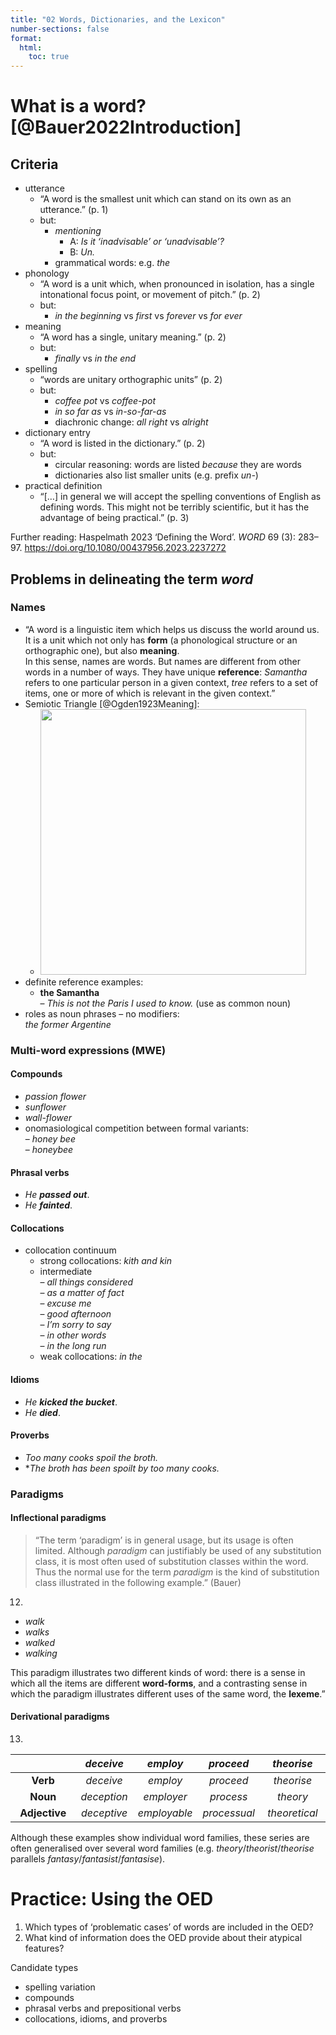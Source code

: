 ```yaml
---
title: "02 Words, Dictionaries, and the Lexicon"
number-sections: false
format:
  html:
    toc: true
---
```


# What is a word? [@Bauer2022Introduction]

## Criteria

- utterance  
    - "A word is the smallest unit which can stand on its own as an utterance." (p. 1)  
    - but: 
        - *mentioning*
            - A: *Is it 'inadvisable' or 'unadvisable'?*  
            - B: *Un.*  
        - grammatical words: e.g. *the*
- phonology  
    - "A word is a unit which, when pronounced in isolation, has a single intonational focus point, or movement of pitch." (p. 2)  
    - but:  
        - *in the beginning* vs *first* vs *forever* vs *for ever*
- meaning  
    - "A word has a single, unitary meaning." (p. 2)  
    - but:  
        - *finally* vs *in the end*
- spelling  
    - "words are unitary orthographic units" (p. 2)  
    - but:  
        - *coffee pot* vs *coffee-pot*  
        - *in so far as* vs *in-so-far-as*  
        - diachronic change: *all right* vs *alright*
- dictionary entry  
    - "A word is listed in the dictionary." (p. 2)  
    - but:  
        - circular reasoning: words are listed *because* they are words  
        - dictionaries also list smaller units (e.g. prefix *un-*)
- practical definition  
    - "[…] in general we will accept the spelling conventions of English as defining words. This might not be terribly scientific, but it has the advantage of being practical." (p. 3)

Further reading: Haspelmath 2023 ‘Defining the Word’. *WORD* 69 (3): 283–97. <https://doi.org/10.1080/00437956.2023.2237272>

## Problems in delineating the term *word*

### Names

- "A word is a linguistic item which helps us discuss the world around us.  
  It is a unit which not only has **form** (a phonological structure or an orthographic one), but also **meaning**.  
  In this sense, names are words. But names are different from other words in a number of ways. They have unique **reference**: *Samantha* refers to one particular person in a given context, *tree* refers to a set of items, one or more of which is relevant in the given context."
- Semiotic Triangle [@Ogden1923Meaning]:
    - ![](att/image_1698949528283_0.png){width="425"}
- definite reference examples:  
    - **the Samantha**  
  – *This is not the Paris I used to know.* (use as common noun)
- roles as noun phrases – no modifiers:  
  *the former Argentine*

### Multi-word expressions (MWE)

#### Compounds

- *passion flower*  
- *sunflower*  
- *wall-flower*
- onomasiological competition between formal variants:  
  – *honey bee*  
  – *honeybee*

#### Phrasal verbs

- *He **passed out***.  
- *He **fainted***.

#### Collocations

- collocation continuum  
  - strong collocations: *kith and kin*  
  - intermediate  
    – *all things considered*  
    – *as a matter of fact*  
    – *excuse me*  
    – *good afternoon*  
    – *I'm sorry to say*  
    – *in other words*  
    – *in the long run*  
  - weak collocations: *in the*

#### Idioms

- *He **kicked the bucket***.  
- *He **died***.

#### Proverbs

- *Too many cooks spoil the broth.*  
- \*_The broth has been spoilt by too many cooks._

### Paradigms

#### Inflectional paradigms

> "The term 'paradigm' is in general usage, but its usage is often limited. Although *paradigm* can justifiably be used of any substitution class, it is most often used of substitution classes within the word. Thus the normal use for the term *paradigm* is the kind of substitution class illustrated in the following example." (Bauer)

(12)

- *walk*  
- *walks*  
- *walked*  
- *walking*

This paradigm illustrates two different kinds of word: there is a sense in which all the items are different **word-forms**, and a contrasting sense in which the paradigm illustrates different uses of the same word, the **lexeme**.”

#### Derivational paradigms

(13)

|                | *deceive*   | *employ*     | *proceed*    | *theorise*     |
|:--------------:|:-----------:|:------------:|:------------:|:--------------:|
| **Verb**       | *deceive*   | *employ*     | *proceed*    | *theorise*     |
| **Noun**       | *deception* | *employer*   | *process*    | *theory*       |
| **Adjective**  | *deceptive* | *employable* | *processual* | *theoretical*  |

Although these examples show individual word families, these series are often generalised over several word families (e.g. *theory*/*theorist*/*theorise* parallels *fantasy*/*fantasist*/*fantasise*).


# Practice: Using the OED

1. Which types of ‘problematic cases’ of words are included in the OED?  
2. What kind of information does the OED provide about their atypical features?

Candidate types

- spelling variation
- compounds
- phrasal verbs and prepositional verbs
- collocations, idioms, and proverbs
